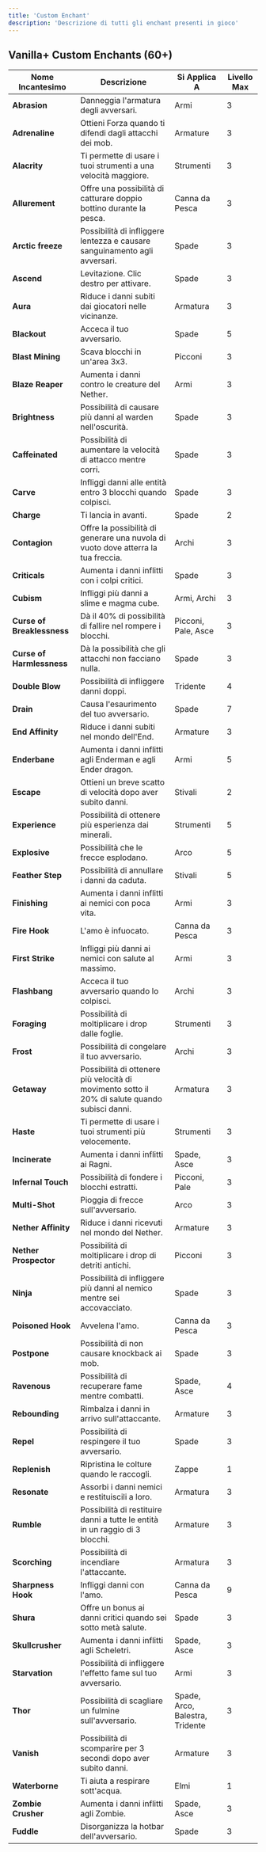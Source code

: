 ```yaml
---
title: 'Custom Enchant'
description: 'Descrizione di tutti gli enchant presenti in gioco'
---
```


## Vanilla+ Custom Enchants (60+)

| Nome Incantesimo | Descrizione | Si Applica A | Livello Max |
|-------------|-------------|------------|-----------|
| **Abrasion** | Danneggia l'armatura degli avversari. | Armi | 3 |
| **Adrenaline** | Ottieni Forza quando ti difendi dagli attacchi dei mob. | Armature | 3 |
| **Alacrity** | Ti permette di usare i tuoi strumenti a una velocità maggiore. | Strumenti | 3 |
| **Allurement** | Offre una possibilità di catturare doppio bottino durante la pesca. | Canna da Pesca | 3 |
| **Arctic freeze** | Possibilità di infliggere lentezza e causare sanguinamento agli avversari. | Spade | 3 |
| **Ascend** | Levitazione. Clic destro per attivare. | Spade | 3 |
| **Aura** | Riduce i danni subiti dai giocatori nelle vicinanze. | Armatura | 3 |
| **Blackout** | Acceca il tuo avversario. | Spade | 5 |
| **Blast Mining** | Scava blocchi in un'area 3x3. | Picconi | 3 |
| **Blaze Reaper** | Aumenta i danni contro le creature del Nether. | Armi | 3 |
| **Brightness** | Possibilità di causare più danni al warden nell'oscurità. | Spade | 3 |
| **Caffeinated** | Possibilità di aumentare la velocità di attacco mentre corri. | Spade | 3 |
| **Carve** | Infliggi danni alle entità entro 3 blocchi quando colpisci. | Spade | 3 |
| **Charge** | Ti lancia in avanti. | Spade | 2 |
| **Contagion** | Offre la possibilità di generare una nuvola di vuoto dove atterra la tua freccia. | Archi | 3 |
| **Criticals** | Aumenta i danni inflitti con i colpi critici. | Spade | 3 |
| **Cubism** | Infliggi più danni a slime e magma cube. | Armi, Archi | 3 |
| **Curse of Breaklessness** | Dà il 40% di possibilità di fallire nel rompere i blocchi. | Picconi, Pale, Asce | 3 |
| **Curse of Harmlessness** | Dà la possibilità che gli attacchi non facciano nulla. | Spade | 3 |
| **Double Blow** | Possibilità di infliggere danni doppi. | Tridente | 4 |
| **Drain** | Causa l'esaurimento del tuo avversario. | Spade | 7 |
| **End Affinity** | Riduce i danni subiti nel mondo dell'End. | Armature | 3 |
| **Enderbane** | Aumenta i danni inflitti agli Enderman e agli Ender dragon. | Armi | 5 |
| **Escape** | Ottieni un breve scatto di velocità dopo aver subito danni. | Stivali | 2 |
| **Experience** | Possibilità di ottenere più esperienza dai minerali. | Strumenti | 5 |
| **Explosive** | Possibilità che le frecce esplodano. | Arco | 5 |
| **Feather Step** | Possibilità di annullare i danni da caduta. | Stivali | 5 |
| **Finishing** | Aumenta i danni inflitti ai nemici con poca vita. | Armi | 3 |
| **Fire Hook** | L'amo è infuocato. | Canna da Pesca | 3 |
| **First Strike** | Infliggi più danni ai nemici con salute al massimo. | Armi | 3 |
| **Flashbang** | Acceca il tuo avversario quando lo colpisci. | Archi | 3 |
| **Foraging** | Possibilità di moltiplicare i drop dalle foglie. | Strumenti | 3 |
| **Frost** | Possibilità di congelare il tuo avversario. | Archi | 3 |
| **Getaway** | Possibilità di ottenere più velocità di movimento sotto il 20% di salute quando subisci danni. | Armatura | 3 |
| **Haste** | Ti permette di usare i tuoi strumenti più velocemente. | Strumenti | 3 |
| **Incinerate** | Aumenta i danni inflitti ai Ragni. | Spade, Asce | 3 |
| **Infernal Touch** | Possibilità di fondere i blocchi estratti. | Picconi, Pale | 3 |
| **Multi-Shot** | Pioggia di frecce sull'avversario. | Arco | 3 |
| **Nether Affinity** | Riduce i danni ricevuti nel mondo del Nether. | Armature | 3 |
| **Nether Prospector** | Possibilità di moltiplicare i drop di detriti antichi. | Picconi | 3 |
| **Ninja** | Possibilità di infliggere più danni al nemico mentre sei accovacciato. | Spade | 3 |
| **Poisoned Hook** | Avvelena l'amo. | Canna da Pesca | 3 |
| **Postpone** | Possibilità di non causare knockback ai mob. | Spade | 3 |
| **Ravenous** | Possibilità di recuperare fame mentre combatti. | Spade, Asce | 4 |
| **Rebounding** | Rimbalza i danni in arrivo sull'attaccante. | Armature | 3 |
| **Repel** | Possibilità di respingere il tuo avversario. | Spade | 3 |
| **Replenish** | Ripristina le colture quando le raccogli. | Zappe | 1 |
| **Resonate** | Assorbi i danni nemici e restituiscili a loro. | Armatura | 3 |
| **Rumble** | Possibilità di restituire danni a tutte le entità in un raggio di 3 blocchi. | Armature | 3 |
| **Scorching** | Possibilità di incendiare l'attaccante. | Armatura | 3 |
| **Sharpness Hook** | Infliggi danni con l'amo. | Canna da Pesca | 9 |
| **Shura** | Offre un bonus ai danni critici quando sei sotto metà salute. | Spade | 3 |
| **Skullcrusher** | Aumenta i danni inflitti agli Scheletri. | Spade, Asce | 3 |
| **Starvation** | Possibilità di infliggere l'effetto fame sul tuo avversario. | Armi | 3 |
| **Thor** | Possibilità di scagliare un fulmine sull'avversario. | Spade, Arco, Balestra, Tridente | 3 |
| **Vanish** | Possibilità di scomparire per 3 secondi dopo aver subito danni. | Armature | 3 |
| **Waterborne** | Ti aiuta a respirare sott'acqua. | Elmi | 1 |
| **Zombie Crusher** | Aumenta i danni inflitti agli Zombie. | Spade, Asce | 3 |
| **Fuddle** | Disorganizza la hotbar dell'avversario. | Spade | 3 |